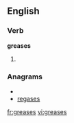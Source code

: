 
==English==

===Verb===
'''greases'''

# {{third-person singular of|[[grease]]}}

===Anagrams===
* {{alphagram|aeegrss}}
* [[regases#English|regases]]

[[fr:greases]]
[[vi:greases]]